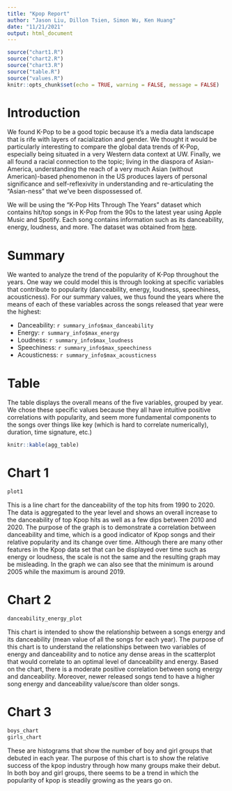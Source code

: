 ---
title: "Kpop Report"
author: "Jason Liu, Dillon Tsien, Simon Wu, Ken Huang"
date: "11/21/2021"
output: html_document
---

```{r setup, include=FALSE}
source("chart1.R")
source("chart2.R")
source("chart3.R")
source("table.R")
source("values.R")
knitr::opts_chunk$set(echo = TRUE, warning = FALSE, message = FALSE)
```

# Introduction
We found K-Pop to be a good topic because it’s a media data landscape that is rife with 
layers of racialization and gender. We thought it would be particularly interesting to 
compare the global data trends of K-Pop, especially being situated in a very Western data 
context at UW. Finally, we all found a racial connection to the topic; living in the 
diaspora of Asian-America, understanding the reach of a very much Asian 
(without American)-based phenomenon in the US produces layers of personal significance 
and self-reflexivity in understanding and re-articulating the “Asian-ness” that we’ve 
been dispossessed of.

We will be using the "K-Pop Hits Through The Years" dataset which contains hit/top
songs in K-Pop from the 90s to the latest year using Apple Music and Spotify. Each
song contains information such as its danceability, energy, loudness, and more.
The dataset was obtained from [here](https://www.kaggle.com/sberj127/kpop-hits-through-the-years?select=KPopHits2000.csv).

# Summary
We wanted to analyze the trend of the popularity of K-Pop throughout the years. One way 
we could model this is through looking at specific variables that contribute to popularity 
(danceability, energy, loudness, speechiness, acousticness). For our summary values, we 
thus found the years where the means of each of these variables across the songs released 
that year were the highest:

- Danceability: `r summary_info$max_danceability`
- Energy: `r summary_info$max_energy`
- Loudness: `r summary_info$max_loudness`
- Speechiness: `r summary_info$max_speechiness`
- Acousticness: `r summary_info$max_acousticness`

# Table
The table displays the overall means of the five variables, grouped by year. We chose these 
specific values because they all have intuitive positive correlations with popularity, and 
seem more fundamental components to the songs over things like key (which is hard to correlate 
numerically), duration, time signature, etc.)
```{r echo = F}
knitr::kable(agg_table)
```

# Chart 1
```{r echo = F}
plot1
```

This is a line chart for the danceability of the top hits from 1990 to 2020. The data is aggregated to the year level
and shows an overall increase to the danceability of top Kpop hits as well as a few dips between 2010 and 2020. The
purpose of the graph is to demonstrate a correlation between danceability and time, which is a good indicator of Kpop
songs and their relative popularity and its change over time. Although there are many other features in the Kpop data
set that can be displayed over time such as energy or loudness, the scale is not the same and the resulting graph may
be misleading. In the graph we can also see that the minimum is around 2005 while the maximum is around 2019. 

# Chart 2
```{r echo = F}
danceability_energy_plot
```

This chart is intended to show the relationship between a songs energy and its danceability (mean value of all the
songs for each year). The purpose of this chart is to understand the relationships between two variables of energy 
and danceability and to notice any dense areas in the scatterplot that would correlate to an optimal level of
danceability and energy. Based on the chart, there is a moderate positive correlation between song energy and
danceability. Moreover, newer released songs tend to have a higher song energy and danceability
value/score than older songs.

# Chart 3
```{r echo = F}
boys_chart
girls_chart
```

These are histograms that show the number of boy and girl groups that debuted in each year. The purpose of this chart
is to show the relative success of the kpop industry through how many groups make their debut. In both boy and
girl groups, there seems to be a trend in which the popularity of kpop is steadily growing as the years go on.
